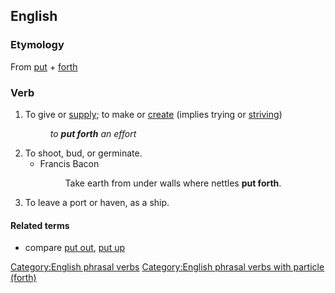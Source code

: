 ==English==

===Etymology===
From [[put]] + [[forth]]

===Verb===
{{en-verb|puts forth|putting forth|put forth}}

# To give or [[supply]]; to make or [[create]] (implies trying or [[strive|striving]])
#: ''to '''put forth''' an effort''
# To shoot, bud, or germinate.
#* Francis Bacon
#*: Take earth from under walls where nettles '''put forth'''.
# To leave a port or haven, as a ship.
#: {{rfquotek|Shakespeare}}

====Related terms====
* compare [[put out]], [[put up]]

[[Category:English phrasal verbs]]
[[Category:English phrasal verbs with particle (forth)]]